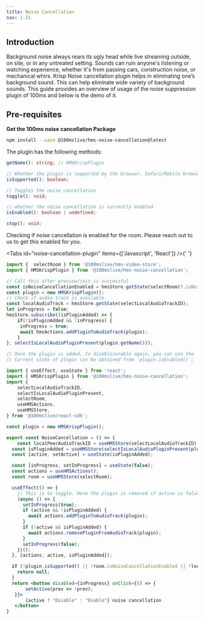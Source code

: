 ```yaml
---
title: Noise Cancellation
nav: 1.51
---
```


## Introduction

Background noise always rears its ugly head while live streaming outside, on site, or in any untreated setting. Sounds can ruin anyone's listening or watching experience, whether it's from passing cars, construction noise, or mechanical whirs.
Krisp Noise cancellation plugin helps in eliminating one’s background sound. This can help eliminate wide variety of background sounds.
This guide provides an overview of usage of the noise suppression plugin of 100ms and below is the demo of it.


## Pre-requisites

**Get the 100ms noise cancellation Package**

```bash section=GetHMSNoiseCancellationPackage sectionIndex=1
npm install --save @100mslive/hms-noise-cancellation@latest
```

The plugin has the following methods:

```ts
getName(): string; // HMSKrispPlugin

// Whether the plugin is supported by the browser. Safari/Mobile browsers are not supported currently
isSupported(): boolean;

// Toggles the noise cancellation
toggle(): void;

// whether the noise cancellation is currently enabled
isEnabled(): boolean | undefined;

stop(): void; 

```

Checking if noise cancellation is enabled for the room. Please reach out to us to get this enabled for you.


<Tabs id="noise-cancellation-plugin" items={['Javascript', 'React']} />{' '}

<Tab id='noise-cancellation-plugin-0'>

```js
import {  selectRoom } from '@100mslive/hms-video-store';
import { HMSKrispPlugin } from '@100mslive/hms-noise-cancellation';

// Call this after preview/join is successful
const isNoiseCancellationEnabled = hmsStore.getState(selectRoom)?.isNoiseCancellationEnabled;
const plugin = new HMSKrispPlugin();
// check if audio track is available
const localAudioTrack = hmsStore.getState(selectLocalAudioTrackID);
let inProgress = false;
hmsStore.subscribe((isPluginAdded) => {
    if(!isPluginAdded && !inProgress) {
     inProgress = true;
     await hmsActions.addPluginToAudioTrack(plugin);
    }
}, selectIsLocalAudioPluginPresent(plugin.getName()));

// Once the plugin is added, to disable/enable again, you can use the `plugin.toggle` method;
// Current state of plugin can be obtained from `plugin.isEnabled()`;
```

</Tab>

<Tab id='noise-cancellation-plugin-1'>

```jsx
import { useEffect, useState } from 'react';
import { HMSKrispPlugin } from '@100mslive/hms-noise-cancellation';
import { 
	selectLocalAudioTrackID, 
	selectIsLocalAudioPluginPresent,
	selectRoom,
	useHMSActions, 
	useHMSStore, 
} from '@100mslive/react-sdk';

const plugin = new HMSKrispPlugin();

export const NoiseCancellation = () => {
	const localPeerAudioTrackID = useHMSStore(selectLocalAudioTrackID);
  const isPluginAdded = useHMSStore(selectIsLocalAudioPluginPresent(plugin.getName()));
  const [active, setActive] = useState(isPluginAdded);

  const [inProgress, setInProgress] = useState(false);
  const actions = useHMSActions();
  const room = useHMSStore(selectRoom);

  useEffect(() => {
    // This is to toggle. Here the plugin is removed if active is false but `plugin.toggle` can also be used.
    (async () => {
      setInProgress(true);
      if (active && !isPluginAdded) {
        await actions.addPluginToAudioTrack(plugin);
      }
      if (!active && isPluginAdded) {
        await actions.removePluginFromAudioTrack(plugin);
      }
      setInProgress(false);
    })();
  }, [actions, active, isPluginAdded]);

  if (!plugin.isSupported() || !room.isNoiseCancellationEnabled || !localPeerAudioTrackID) {
    return null;
  }
  return <button disabled={inProgress} onClick={() => {
	   setActive(prev => !prev);
   }}>
	   {active ? "Disable" : "Enable"} noise cancellation
   </button>
}
```

</Tab>

